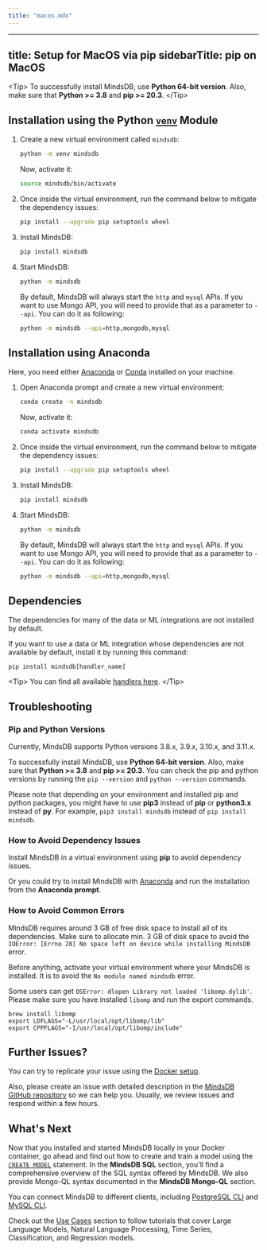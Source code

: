 ```yaml
---
title: "macos.mdx"
---
```


---
title: Setup for MacOS via pip
sidebarTitle: pip on MacOS
---

&lt;Tip&gt;
To successfully install MindsDB, use **Python 64-bit version**. Also, make sure that **Python &gt;= 3.8** and **pip &gt;= 20.3**.
&lt;/Tip&gt;

## Installation using the Python [`venv`](https://docs.python.org/3/library/venv.html) Module

1. Create a new virtual environment called `mindsdb`:

   ```bash
   python -m venv mindsdb
   ```

   Now, activate it:

   ```bash
   source mindsdb/bin/activate
   ```

2. Once inside the virtual environment, run the command below to mitigate the
   dependency issues:

   ```bash
   pip install --upgrade pip setuptools wheel
   ```

3. Install MindsDB:

   ```bash
   pip install mindsdb
   ```

4. Start MindsDB:

    ```bash
    python -m mindsdb
    ```

   By default, MindsDB will always start the `http` and `mysql` APIs. If you want to use Mongo API, you will need to provide that as a parameter to `--api`. You can do it as following:

      ```bash
      python -m mindsdb --api=http,mongodb,mysql
      ```

## Installation using Anaconda

Here, you need either [Anaconda](https://www.anaconda.com/products/individual)
or [Conda](https://conda.io/projects/conda/en/latest/index.html) installed on
your machine.

1. Open Anaconda prompt and create a new virtual environment:

   ```bash
   conda create -n mindsdb
   ```

   Now, activate it:

   ```bash
   conda activate mindsdb
   ```

2. Once inside the virtual environment, run the command below to mitigate the
   dependency issues:

   ```bash
   pip install --upgrade pip setuptools wheel
   ```

3. Install MindsDB:

   ```bash
   pip install mindsdb
   ```

4. Start MindsDB:

    ```bash
    python -m mindsdb
    ```

   By default, MindsDB will always start the `http` and `mysql` APIs. If you want to use Mongo API, you will need to provide that as a parameter to `--api`. You can do it as following:

      ```bash
      python -m mindsdb --api=http,mongodb,mysql
      ```

## Dependencies

The dependencies for many of the data or ML integrations are not installed by default.

If you want to use a data or ML integration whose dependencies are not available by default, install it by running this command:

```
pip install mindsdb[handler_name]
```

&lt;Tip&gt;
You can find all available [handlers here](https://github.com/mindsdb/mindsdb/tree/main/mindsdb/integrations/handlers).
&lt;/Tip&gt;

## Troubleshooting

### Pip and Python Versions

Currently, MindsDB supports Python versions 3.8.x, 3.9.x, 3.10.x, and 3.11.x.

To successfully install MindsDB, use **Python 64-bit version**. Also, make sure
that **Python &gt;= 3.8** and **pip &gt;= 20.3**. You can check the pip and python
versions by running the `pip --version` and
`python --version` commands.

Please note that depending on your environment and installed pip and python
packages, you might have to use **pip3** instead of **pip** or **python3.x**
instead of **py**. For example, `pip3 install mindsdb` instead of
`pip install mindsdb`.

### How to Avoid Dependency Issues

Install MindsDB in a virtual environment using **pip** to avoid dependency
issues.

Or you could try to install MindsDB with
[Anaconda](https://www.anaconda.com/products/individual) and run the
installation from the **Anaconda prompt**.

### How to Avoid Common Errors

MindsDB requires around 3 GB of free disk space to install all of its
dependencies. Make sure to allocate min. 3 GB of disk space to avoid the
`IOError: [Errno 28] No space left on device while installing MindsDB` error.

Before anything, activate your virtual environment where your MindsDB is
installed. It is to avoid the `No module named mindsdb` error.

Some users can get `OSError: dlopen Library not loaded 'libomp.dylib'`. Please make sure you have installed `libomp` and run the export commands.

```
brew install libomp
export LDFLAGS="-L/usr/local/opt/libomp/lib"
export CPPFLAGS="-I/usr/local/opt/libomp/include"
```

## Further Issues?

You can try to replicate your issue using the
[Docker setup](/setup/self-hosted/docker/).

Also, please create an issue with detailed description in the
[MindsDB GitHub repository](https://github.com/mindsdb/mindsdb/issues) so we can
help you. Usually, we review issues and respond within a few hours.

## What's Next

Now that you installed and started MindsDB locally in your Docker container, go ahead and find out how to create and train a model using the [`CREATE MODEL`](/sql/create/model) statement. In the **MindsDB SQL** section, you'll find a comprehensive overview of the SQL syntax offered by MindsDB. We also provide Mongo-QL syntax documented in the **MindsDB Mongo-QL** section.

You can connect MindsDB to different clients, including [PostgreSQL CLI](/connect/postgres-client) and [MySQL CLI](/connect/mysql-client).

Check out the [Use Cases](/use-cases/overview) section to follow tutorials that cover Large Language Models, Natural Language Processing, Time Series, Classification, and Regression models.
